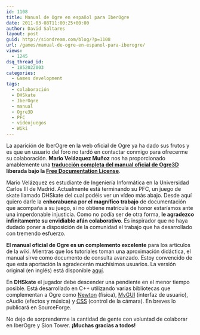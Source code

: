 ```yaml
---
id: 1108
title: Manual de Ogre en español para IberOgre
date: 2011-03-08T11:00:25+00:00
author: David Saltares
layout: post
guid: http://siondream.com/blog/?p=1108
url: /games/manual-de-ogre-en-espanol-para-iberogre/
views:
  - 1245
dsq_thread_id:
  - 1852022003
categories:
  - Games development
tags:
  - colaboración
  - DHSkate
  - IberOgre
  - manual
  - Ogre3D
  - PFC
  - videojuegos
  - Wiki
---
```


La aparición de IberOgre en la web oficial de Ogre ya ha dado sus frutos y es que un usuario del foro no tardó en contactar conmigo para ofrecerme su colaboración. **Mario Velázquez Muñoz** nos ha proporcionado amablemente una **[traducción completa del manual oficial de Ogre3D](http://osl2.uca.es/iberogre/images/6/62/Manual-ogre3d.pdf) liberada bajo la [Free Documentation License](http://www.gnu.org/licenses/fdl.html)**.

Mario Velázquez es estudiante de Ingeniería Informática en la Universidad Carlos III de Madrid. Actualmente está terminando su PFC, un juego de skate llamado DHSkate del cual podéis ver un vídeo más abajo. Desde aquí quiero darle la **enhorabuena por el magnífico trabajo** de documentación que acompaña a su juego, si no obtiene matrícula de honor estaríamos ante una imperdonable injusticia. Como no podía ser de otra forma, **le agradezco infinitamente su envidiable afán colaborativo**. Es inspirador que no haya dudado poner a disposición de la comunidad el trabajo que ha desarrollado con tremendo esfuerzo.

**El manual oficial de Ogre es un complemento excelente** para los artículos de la wiki. Mientras que los tutoriales toman una aproximación didáctica, el manual sirve como documento de consulta avanzado. Estoy convencido de que esta aportación la agradecerán muchísimos usuarios. La versión original (en inglés) está disponible [aquí](http://www.ogre3d.org/docs/manual/).

En **DHSkate** el jugador debe descender una pendiente en el menor tiempo posible. Está desarrollado en C++ utilizando varias bibliotecas que complementan a Ogre como [Newton](http://newtondynamics.com/forum/newton.php) (física), [MyGUI](http://www.ogre3d.org/tikiwiki/MyGUI) (interfaz de usuario), cAudio (efectos y música) y [CSS](http://sourceforge.net/projects/ogre-ccs/) (control de la cámara). En breves lo publicará en SourceForge.

No dejo de sorprenderme la cantidad de gente con voluntad de colaborar en IberOgre y Sion Tower. **¡Muchas gracias a todos!**